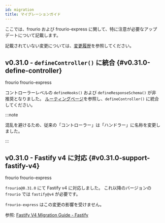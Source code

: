 ```yaml
---
id: migration
title: マイグレーションガイド
---
```


ここでは、frourio および frourio-express に関して、特に注意が必要なアップデートについて記載します。

記載されていない変更については、[変更履歴](/changelog)を参照してください。

## v0.31.0 - `defineController()` に統合 {#v0.31.0-define-controller}

<p>
  <span className="badge badge--primary margin-right--sm">frourio</span>
  <span className="badge badge--primary">frourio-express</span>
</p>

コントローラーレベルの `defineHooks()` および `defineResponseSchema()` が非推奨となりました。
[ルーティングページ](/docs/reference/routing)を参照し、`defineController()` に統合してください。

:::note

混乱を避けるため、従来の「コントローラー」は「ハンドラー」に名称を変更しました。

:::

## v0.31.0 - Fastify v4 に対応 {#v0.31.0-support-fastify-v4}

<p>
  <span className="badge badge--primary margin-right--sm">frourio</span>
  <span className="badge badge--secondary">frourio-express</span>
</p>

`frourio@0.31.0` にて Fastify v4 に対応しました。
これ以降のバージョンの `frourio` では `fastify@v4` が必要です。

`frourio-express` はこの変更の影響を受けません。

参照: [Fastify V4 Migration Guide - Fastify](https://www.fastify.io/docs/latest/Guides/Migration-Guide-V4/)
